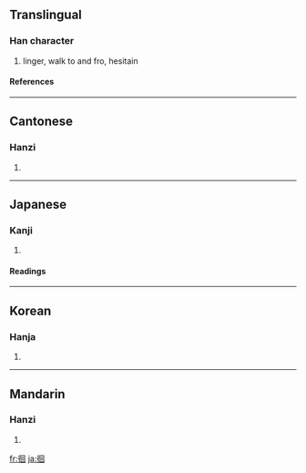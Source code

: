 ==Translingual==
===Han character===
{{Han char|rn=60|rad=彳|as=06|sn=9|four=2620<sub>0</sub>|canj=竹人田口 (HOWR)}}
# linger, walk to and fro, hesitain
====References====
{{Han ref|kx=0366.150|dkj=10095|dj=0687.090|hdz=20819.150|uh=5F8A|ud=24458|bh=ABDE|bd=43998}}
----
==Cantonese==
===Hanzi===
{{yue-hanzi|jyut=|y=wui4}}
# {{defn|Cantonese}}
----
==Japanese==
===Kanji===
{{ja-kanji|grade=|rs=彳06}}
# {{defn|Japanese}} 
====Readings====
{{ja-readings|on=[[かい]] (kai), [[え]] (e)|kun=[[さまよう]] (samayou)}}
----
==Korean==
===Hanja===
{{ko-hanja|hangeul=회|eumhun=|rv=hoe|mr=hoe|y=hoy}}
# {{defn|Korean}}
----
==Mandarin==
===Hanzi===
{{cmn-hanzi|pin=[[huái]] ([[huai2]])|wg=huai<sup>2</sup>}}
# {{defn|Mandarin}}

[[fr:徊]]
[[ja:徊]]